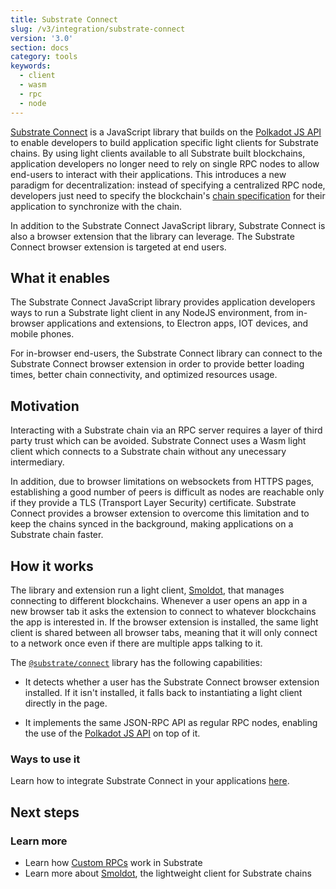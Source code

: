 ```yaml
---
title: Substrate Connect
slug: /v3/integration/substrate-connect
version: '3.0'
section: docs
category: tools
keywords:
  - client
  - wasm
  - rpc
  - node
---
```


[Substrate Connect](https://paritytech.github.io/substrate-connect/) is
a JavaScript library that builds on the [Polkadot JS
API](/v3/integration/polkadot-js#polkadot-js-api) to enable developers to build application
specific light clients for Substrate chains. By using light clients available to all
Substrate built blockchains, application developers no longer need to rely on single RPC
nodes to allow end-users to interact with their applications. This introduces
a new paradigm for decentralization: instead of specifying a centralized RPC node, developers
just need to specify the blockchain's [chain specification](/v3/runtime/chain-specs) for
their application to synchronize with the chain.

In addition to the Substrate Connect JavaScript library, Substrate Connect is also a
browser extension that the library can leverage. The Substrate Connect browser extension
is targeted at end users.

## What it enables

The Substrate Connect JavaScript library provides application developers ways to run a
Substrate light client in any NodeJS environment, from in-browser applications and
extensions, to Electron apps, IOT devices, and mobile phones.

For in-browser end-users, the Substrate Connect library can connect to the Substrate Connect
browser extension in order to provide better loading times, better chain connectivity,
and optimized resources usage.

## Motivation

Interacting with a Substrate chain via an RPC server requires a layer of third party trust which
can be avoided. Substrate Connect uses a Wasm light client which connects to a Substrate chain
without any unecessary intermediary.

In addition, due to browser limitations on websockets from HTTPS pages, establishing a good number of peers
is difficult as nodes are reachable only if they provide a TLS (Transport Layer Security) certificate.
Substrate Connect provides a browser extension to overcome this limitation and to keep the chains synced in
the background, making applications on a Substrate chain faster.

## How it works

The library and extension run a light client, [Smoldot](https://github.com/paritytech/smoldot), that
manages connecting to different blockchains. Whenever a user opens an app in a new browser tab it
asks the extension to connect to whatever blockchains the app is interested in. If the browser
extension is installed, the same light client is shared between all browser tabs, meaning that it
will only connect to a network once even if there are multiple apps talking to it.

The [`@substrate/connect`](https://www.npmjs.com/package/@substrate/connect) library has the following
capabilities:

- It detects whether a user has the Substrate Connect browser extension installed. If it
  isn't installed, it falls back to instantiating a light client directly in the page.

- It implements the same JSON-RPC API as regular RPC nodes, enabling the use of the
  [Polkadot JS API](/v3/integration/polkadot-js#polkadot-js-api) on top of it.

### Ways to use it

Learn how to integrate Substrate Connect in your applications [here](https://paritytech.github.io/substrate-connect/).

## Next steps

### Learn more

- Learn how [Custom RPCs](/v3/runtime/custom-rpcs) work in Substrate
- Learn more about [Smoldot](https://github.com/paritytech/smoldot), the lightweight client for Substrate chains

